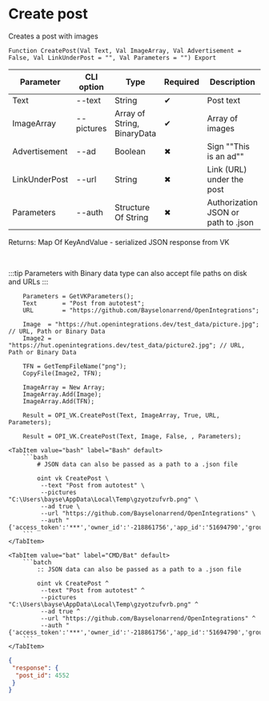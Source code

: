 ﻿---
sidebar_position: 1
description: Create post and other functions to work with VK in the Open Integration Package, a free open-source integration library for 1C:Enterprise 8, OneScript and CLI
keywords: [1C, 1С, 1С:Enterprise, 1С:Enterprise 8.3, API, Integration, Services, Exchange, OneScript, CLI, VK]
---


# Create post
 Creates a post with images



`Function CreatePost(Val Text, Val ImageArray, Val Advertisement = False, Val LinkUnderPost = "", Val Parameters = "") Export`

  | Parameter | CLI option | Type | Required | Description |
  |-|-|-|-|-|
  | Text | --text | String | &#x2714; | Post text |
  | ImageArray | --pictures | Array of String, BinaryData | &#x2714; | Array of images |
  | Advertisement | --ad | Boolean | &#x2716; | Sign ""This is an ad"" |
  | LinkUnderPost | --url | String | &#x2716; | Link (URL) under the post |
  | Parameters | --auth | Structure Of String | &#x2716; | Authorization JSON or path to .json |

  
  Returns:  Map Of KeyAndValue - serialized JSON response from VK

<br/>

:::tip
Parameters with Binary data type can also accept file paths on disk and URLs
:::
<br/>



```bsl title="1C:Enterprise/OneScript code example"
    Parameters = GetVKParameters();
    Text       = "Post from autotest";
    URL        = "https://github.com/Bayselonarrend/OpenIntegrations";

    Image  = "https://hut.openintegrations.dev/test_data/picture.jpg"; // URL, Path or Binary Data
    Image2 = "https://hut.openintegrations.dev/test_data/picture2.jpg"; // URL, Path or Binary Data

    TFN = GetTempFileName("png");
    CopyFile(Image2, TFN);

    ImageArray = New Array;
    ImageArray.Add(Image);
    ImageArray.Add(TFN);

    Result = OPI_VK.CreatePost(Text, ImageArray, True, URL, Parameters);

    Result = OPI_VK.CreatePost(Text, Image, False, , Parameters);
```
 

 <Tabs>
  
    <TabItem value="bash" label="Bash" default>
        ```bash
            # JSON data can also be passed as a path to a .json file
            
            oint vk CreatePost \
             --text "Post from autotest" \
             --pictures "C:\Users\bayse\AppData\Local\Temp\gzyotzufvrb.png" \
             --ad true \
             --url "https://github.com/Bayselonarrend/OpenIntegrations" \
             --auth "{'access_token':'***','owner_id':'-218861756','app_id':'51694790','group_id':'218861756'}"
        ```
    </TabItem>
  
    <TabItem value="bat" label="CMD/Bat" default>
        ```batch
            :: JSON data can also be passed as a path to a .json file
            
            oint vk CreatePost ^
             --text "Post from autotest" ^
             --pictures "C:\Users\bayse\AppData\Local\Temp\gzyotzufvrb.png" ^
             --ad true ^
             --url "https://github.com/Bayselonarrend/OpenIntegrations" ^
             --auth "{'access_token':'***','owner_id':'-218861756','app_id':'51694790','group_id':'218861756'}"
        ```
    </TabItem>
</Tabs>


```json title="Result"
{
 "response": {
  "post_id": 4552
 }
}
```
